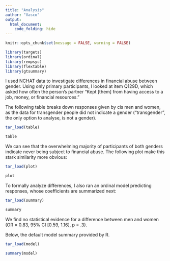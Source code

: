 ```yaml
---
title: "Analysis"
author: "Vasco"
output: 
  html_document:
    code_folding: hide
---
```


```r
knitr::opts_chunk$set(message = FALSE, warning = FALSE)
```


```r
library(targets)
library(ordinal)
library(rempsyc)
library(flextable)
library(gtsummary)
```

I used NCHAT data to investigate differences in financial abuse between gender. Using only primary participants, I looked at item Q129D, which asked how often the person's partner "Kept [them] from having access to a job, money, or financial resources."

The following table breaks down responses given by cis men and women, as the data for transgender people did not indicate a gender ("transgender", the only option to analyse, is not a gender). 

```r
tar_load(table)

table
```

We can see that the overwhelming majority of participants of both genders indicate never being subject to financial abuse. The following plot make this stark similarity more obvious:

```r
tar_load(plot)

plot
```

To formally analyze differences, I also ran an ordinal model predicting responses, whose coefficients are summarized next:

```r
tar_load(summary)

summary
```

We find no statistical evidence for a difference between men and women (OR = 0.83, 95% CI [0.59, 1.16], p = .3).

Below, the default model summary provided by R.

```r
tar_load(model)

summary(model)
```

